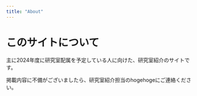```yaml
---
title: "About"
---
```


# このサイトについて
主に2024年度に研究室配属を予定している人に向けた、研究室紹介のサイトです。

掲載内容に不備がございましたら、研究室紹介担当のhogehogeにご連絡ください。
